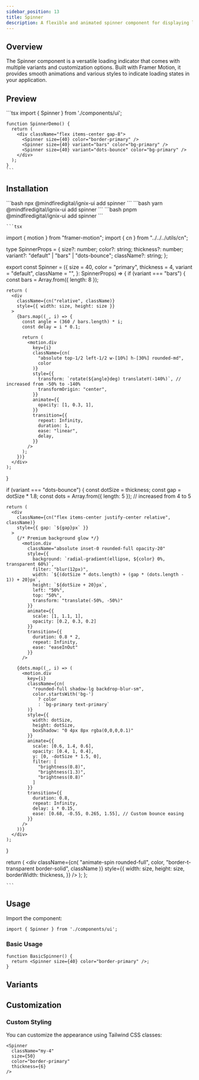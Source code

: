 ```yaml
---
sidebar_position: 13
title: Spinner
description: A flexible and animated spinner component for displaying loading states.
---
```



## Overview

The Spinner component is a versatile loading indicator that comes with multiple variants and customization options. Built with Framer Motion, it provides smooth animations and various styles to indicate loading states in your application.

## Preview

<Tabs defaultValue="preview">
  <TabItem value="preview" label="Preview" default>
    <div className="w-full p-8 space-y-8 border rounded-lg">
      <div className=" p-6 rounded-lg">
        <div className="flex items-center justify-center gap-8">
          <Spinner size={40} color="border-primary" />
          <Spinner size={40} variant="bars" color="bg-primary" />
          <Spinner size={40} variant="dots-bounce" color="bg-primary" />
        </div>
      </div>
    </div>
  </TabItem>
  <TabItem value="code" label="Code">
    ```tsx
    import { Spinner } from './components/ui';

    function SpinnerDemo() {
      return (
        <div className="flex items-center gap-8">
          <Spinner size={40} color="border-primary" />
          <Spinner size={40} variant="bars" color="bg-primary" />
          <Spinner size={40} variant="dots-bounce" color="bg-primary" />
        </div>
      );
    }
    ```
  </TabItem>
</Tabs>

## Installation

<Tabs>
  <TabItem value="npm" label="npm" default>
    ```bash
    npx @mindfiredigital/ignix-ui add spinner
    ```
  </TabItem>
  <TabItem value="yarn" label="yarn">
    ```bash
    yarn @mindfiredigital/ignix-ui add spinner
    ```
  </TabItem>
  <TabItem value="pnpm" label="pnpm">
    ```bash
    pnpm @mindfiredigital/ignix-ui add spinner
    ```
  </TabItem>
  <TabItem value="manual" label="manual" className="max-h-[500px] overflow-y-auto">

    ```tsx
import { motion } from "framer-motion";
import { cn } from "../../../utils/cn";

type SpinnerProps = {
  size?: number;
  color?: string;
  thickness?: number;
  variant?: "default" | "bars" | "dots-bounce";
  className?: string;
};

export const Spinner = ({
  size = 40,
  color = "primary",
  thickness = 4,
  variant = "default",
  className = "",
}: SpinnerProps) => {
  if (variant === "bars") {
    const bars = Array.from({ length: 8 });

    return (
      <div
        className={cn("relative", className)}
        style={{ width: size, height: size }}
      >
        {bars.map((_, i) => {
          const angle = (360 / bars.length) * i;
          const delay = i * 0.1;

          return (
            <motion.div
              key={i}
              className={cn(
                "absolute top-1/2 left-1/2 w-[10%] h-[30%] rounded-md",
                color
              )}
              style={{
                transform: `rotate(${angle}deg) translateY(-140%)`, // increased from -50% to -140%
                transformOrigin: "center",
              }}
              animate={{
                opacity: [1, 0.3, 1],
              }}
              transition={{
                repeat: Infinity,
                duration: 1,
                ease: "linear",
                delay,
              }}
            />
          );
        })}
      </div>
    );
  }
  
  if (variant === "dots-bounce") {
    const dotSize = thickness;
    const gap = dotSize * 1.8;
    const dots = Array.from({ length: 5 }); // increased from 4 to 5

    return (
      <div
        className={cn("flex items-center justify-center relative", className)}
        style={{ gap: `${gap}px` }}
      >
        {/* Premium background glow */}
          <motion.div
            className="absolute inset-0 rounded-full opacity-20"
            style={{
              background: `radial-gradient(ellipse, ${color} 0%, transparent 60%)`,
              filter: "blur(12px)",
              width: `${(dotSize * dots.length) + (gap * (dots.length - 1)) + 20}px`,
              height: `${dotSize + 20}px`,
              left: "50%",
              top: "50%",
              transform: "translate(-50%, -50%)"
            }}
            animate={{
              scale: [1, 1.1, 1],
              opacity: [0.2, 0.3, 0.2]
            }}
            transition={{
              duration: 0.8 * 2,
              repeat: Infinity,
              ease: "easeInOut"
            }}
          />

        {dots.map((_, i) => (
          <motion.div
            key={i}
            className={cn(
              "rounded-full shadow-lg backdrop-blur-sm",
              color.startsWith('bg-') 
                ? color 
                : `bg-primary text-primary`
            )}
            style={{
              width: dotSize,
              height: dotSize,
              boxShadow: "0 4px 8px rgba(0,0,0,0.1)"
            }}
            animate={{
              scale: [0.6, 1.4, 0.6],
              opacity: [0.4, 1, 0.4],
              y: [0, -dotSize * 1.5, 0],
              filter: [
                "brightness(0.8)",
                "brightness(1.3)",
                "brightness(0.8)"
              ]
            }}
            transition={{
              duration: 0.8,
              repeat: Infinity,
              delay: i * 0.15,
              ease: [0.68, -0.55, 0.265, 1.55], // Custom bounce easing
            }}
          />
        ))}
      </div>
    );
  }

  return (
    <div
      className={cn(
        "animate-spin rounded-full",
        color,
        "border-t-transparent border-solid",
        className
      )}
      style={{
        width: size,
        height: size,
        borderWidth: thickness,
      }}
    />
  );
};

    ```
  </TabItem>
</Tabs>

## Usage

Import the component:

```tsx
import { Spinner } from './components/ui';
```

### Basic Usage

```tsx
function BasicSpinner() {
  return <Spinner size={40} color="border-primary" />;
}
```


## Variants

<SpinnerDemo />

## Customization

### Custom Styling

You can customize the appearance using Tailwind CSS classes:

```tsx
<Spinner
  className="my-4"
  size={50}
  color="border-primary"
  thickness={6}
/>
```